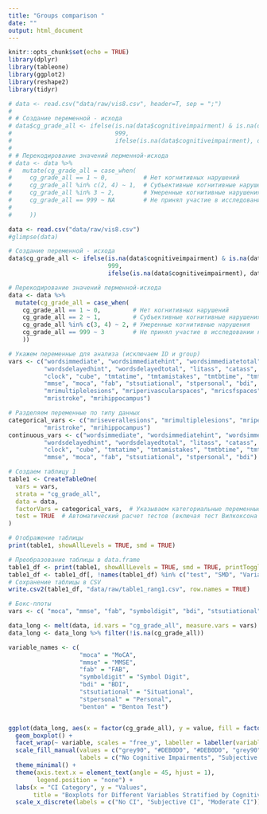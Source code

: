 ```yaml
---
title: "Groups comparison "
date: ""
output: html_document
---
```


```r
knitr::opts_chunk$set(echo = TRUE)
library(dplyr)
library(tableone)
library(ggplot2)
library(reshape2)
library(tidyr)
```

```r
# data <- read.csv("data/raw/vis8.csv", header=T, sep = ";")
# 
# # Создание переменной - исхода
# data$cg_grade_all <- ifelse(is.na(data$cognitiveimpairment) & is.na(data$cg_sr), 
#                             999, 
#                             ifelse(is.na(data$cognitiveimpairment), data$cg_sr, data$cognitiveimpairment))
# 
# # Перекодирование значений перменной-исхода 
# data <- data %>%
#   mutate(cg_grade_all = case_when(
#     cg_grade_all == 1 ~ 0,          # Нет когнитивных нарушений
#     cg_grade_all %in% c(2, 4) ~ 1,  # Субъективные когнитивные нарушения
#     cg_grade_all %in% 3 ~ 2,        # Умеренные когнитивные нарушения
#     cg_grade_all == 999 ~ NA        # Не принял участие в исследовании когнитивной функции
#     
#     ))

data <- read.csv("data/raw/vis8.csv")
#glimpse(data)

# Создание переменной - исхода
data$cg_grade_all <- ifelse(is.na(data$cognitiveimpairment) & is.na(data$cg_sr), 
                            999, 
                            ifelse(is.na(data$cognitiveimpairment), data$cg_sr, data$cognitiveimpairment))

# Перекодирование значений перменной-исхода 
data <- data %>%
  mutate(cg_grade_all = case_when(
    cg_grade_all == 1 ~ 0,         # Нет когнитивных нарушений
    cg_grade_all == 2 ~ 1,         # Субъективные когнитивные нарушения
    cg_grade_all %in% c(3, 4) ~ 2, # Умеренные когнитивные нарушения
    cg_grade_all == 999 ~ 3        # Не принял участие в исследовании когнитивной функции
    ))
```

 
```r
# Укажем переменные для анализа (исключаем ID и group)
vars <- c("wordsimmediate", "wordsimmediatehint", "wordsimmediatetotal", "wordsdelayed", 
          "wordsdelayedhint", "wordsdelayedtotal", "litass", "catass", "munsterberg", "benton", 
          "clock", "cube", "tmtatime", "tmtamistakes", "tmtbtime", "tmtbmistakes", "symboldigit", 
          "mmse", "moca", "fab", "stsutiational", "stpersonal", "bdi", "mriseverallesions", 
          "mrimultiplelesions", "mriperivascularspaces", "mricsfspaces", "mrilacunes", 
          "mristroke", "mrihippocampus")  

# Разделяем переменные по типу данных
categorical_vars <- c("mriseverallesions", "mrimultiplelesions", "mriperivascularspaces", "mricsfspaces", "mrilacunes", 
          "mristroke", "mrihippocampus")
continuous_vars <- c("wordsimmediate", "wordsimmediatehint", "wordsimmediatetotal", "wordsdelayed", 
          "wordsdelayedhint", "wordsdelayedtotal", "litass", "catass", "munsterberg", "benton", 
          "clock", "cube", "tmtatime", "tmtamistakes", "tmtbtime", "tmtbmistakes", "symboldigit", 
          "mmse", "moca", "fab", "stsutiational", "stpersonal", "bdi")

# Создаем таблицу 1
table1 <- CreateTableOne(
  vars = vars, 
  strata = "cg_grade_all", 
  data = data, 
  factorVars = categorical_vars,  # Указываем категориальные переменные
  test = TRUE  # Автоматический расчет тестов (включая тест Вилкоксона для числовых)
)

# Отображение таблицы
print(table1, showAllLevels = TRUE, smd = TRUE)

# Преобразование таблицы в data.frame
table1_df <- print(table1, showAllLevels = TRUE, smd = TRUE, printToggle = FALSE)
table1_df <- table1_df[, !names(table1_df) %in% c("test", "SMD", "Variable")]
# Сохранение таблицы в CSV
write.csv2(table1_df, "data/raw/table1_rang1.csv", row.names = TRUE)

```

```r
# Бокс-плоты
vars <- c( "moca", "mmse", "fab", "symboldigit", "bdi", "stsutiational", "stpersonal", "benton")

data_long <- melt(data, id.vars = "cg_grade_all", measure.vars = vars)
data_long <- data_long %>% filter(!is.na(cg_grade_all))

variable_names <- c(
                    "moca" = "MoCA",
                    "mmse" = "MMSE",
                    "fab" = "FAB",
                    "symboldigit" = "Symbol Digit",
                    "bdi" = "BDI",
                    "stsutiational" = "Situational",
                    "stpersonal" = "Personal",
                    "benton" = "Benton Test")


ggplot(data_long, aes(x = factor(cg_grade_all), y = value, fill = factor(cg_grade_all))) +
  geom_boxplot() +
  facet_wrap(~ variable, scales = "free_y", labeller = labeller(variable = variable_names)) + 
  scale_fill_manual(values = c("grey90", "#DEB0D0", "#DEB0D0", "grey90"), 
                    labels = c("No Cognitive Impairments", "Subjective Cognitive Impairments", "Moderate Cognitive Impairments", NA)) +  
  theme_minimal() +
  theme(axis.text.x = element_text(angle = 45, hjust = 1),
        legend.position = "none") + 
  labs(x = "CI Category", y = "Values", 
       title = "Boxplots for Different Variables Stratified by Cognitive Impairment Category") + 
  scale_x_discrete(labels = c("No CI", "Subjective CI", "Moderate CI"))


```
